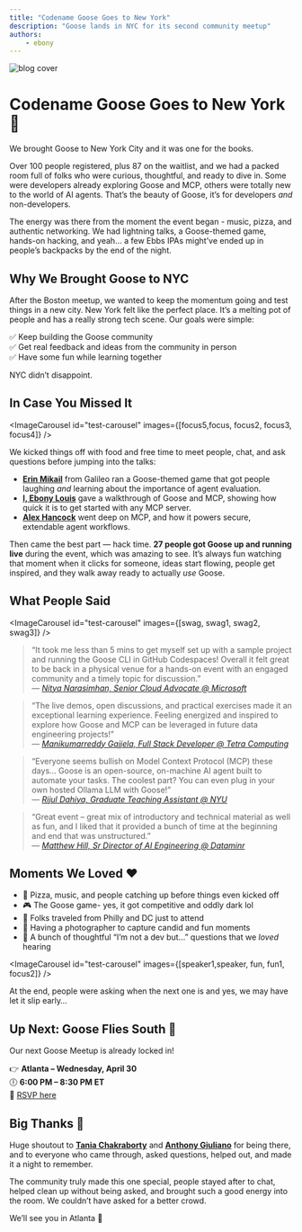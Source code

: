 ```yaml
---
title: "Codename Goose Goes to New York"
description: "Goose lands in NYC for its second community meetup"
authors: 
    - ebony
---
```




![blog cover](cover.png)

# Codename Goose Goes to New York 🗽

We brought Goose to New York City and it was one for the books.

Over 100 people registered, plus 87 on the waitlist, and we had a packed room full of folks who were curious, thoughtful, and ready to dive in. Some were developers already exploring Goose and MCP, others were totally new to the world of AI agents. That’s the beauty of Goose, it’s for developers *and* non-developers.

The energy was there from the moment the event began - music, pizza, and authentic networking. We had lightning talks, a Goose-themed game, hands-on hacking, and yeah… a few Ebbs IPAs might’ve ended up in people’s backpacks by the end of the night.

<!--truncate-->

## Why We Brought Goose to NYC

After the Boston meetup, we wanted to keep the momentum going and test things in a new city. New York felt like the perfect place. It’s a melting pot of people and has a really strong tech scene. Our goals were simple:

✅ Keep building the Goose community  
✅ Get real feedback and ideas from the community in person  
✅ Have some fun while learning together

NYC didn’t disappoint.

## In Case You Missed It

<ImageCarousel id="test-carousel" images={[focus5,focus, focus2, focus3, focus4]} />

We kicked things off with food and free time to meet people, chat, and ask questions before jumping into the talks:

- **[Erin Mikail](https://www.linkedin.com/in/erinmikail/)** from Galileo ran a Goose-themed game that got people laughing *and* learning about the importance of agent evaluation.  
- **[I, Ebony Louis](https://www.linkedin.com/in/ebonylouis/)** gave a walkthrough of Goose and MCP, showing how quick it is to get started with any MCP server.  
- **[Alex Hancock](https://www.linkedin.com/in/alexjhancock/)** went deep on MCP, and how it powers secure, extendable agent workflows.

Then came the best part — hack time. **27 people got Goose up and running live** during the event, which was amazing to see. It’s always fun watching that moment when it clicks for someone, ideas start flowing, people get inspired, and they walk away ready to actually *use* Goose. 

## What People Said

<ImageCarousel id="test-carousel" images={[swag, swag1, swag2, swag3]} />


> “It took me less than 5 mins to get myself set up with a sample project and running the Goose CLI in GitHub Codespaces! Overall it felt great to be back in a physical venue for a hands-on event with an engaged community and a timely topic for discussion.”  
> — *[Nitya Narasimhan, Senior Cloud Advocate @ Microsoft](https://www.linkedin.com/in/nityan/)*

> “The live demos, open discussions, and practical exercises made it an exceptional learning experience. Feeling energized and inspired to explore how Goose and MCP can be leveraged in future data engineering projects!”  
> — *[Manikumarreddy Gajjela, Full Stack Developer @ Tetra Computing](https://www.linkedin.com/in/manireddy12/)*

> “Everyone seems bullish on Model Context Protocol (MCP) these days… Goose is an open-source, on-machine AI agent built to automate your tasks. The coolest part? You can even plug in your own hosted Ollama LLM with Goose!”  
> — *[Rijul Dahiya, Graduate Teaching Assistant @ NYU](https://www.linkedin.com/in/rijuldahiya/)*

> “Great event – great mix of introductory and technical material as well as fun, and I liked that it provided a bunch of time at the beginning and end that was unstructured.”  
> — *[Matthew Hill, Sr Director of AI Engineering @ Dataminr](https://www.linkedin.com/in/matthewhillnewyork/)*

## Moments We Loved ❤️

- 🍕 Pizza, music, and people catching up before things even kicked off  
- 🎮 The Goose game- yes, it got competitive and oddly dark lol
- 🧳 Folks traveled from Philly and DC just to attend  
- 📸 Having a photographer to capture candid and fun moments 
- 🧠 A bunch of thoughtful “I’m not a dev but…” questions that we *loved* hearing  

<ImageCarousel id="test-carousel" images={[speaker1,speaker, fun, fun1, focus2]} />

At the end, people were asking when the next one is and yes, we may have let it slip early…

## Up Next: Goose Flies South 🛫

Our next Goose Meetup is already locked in!

👉 **Atlanta – Wednesday, April 30**  
🕕 **6:00 PM – 8:30 PM ET**  
📍 [RSVP here](https://lu.ma/x9ccqruq)

## Big Thanks 🙌

Huge shoutout to **[Tania Chakraborty](https://www.linkedin.com/in/taniachakraborty/)** and **[Anthony Giuliano](https://www.linkedin.com/in/anthonygiuliano1/)** for being there, and to everyone who came through, asked questions, helped out, and made it a night to remember.

The community truly made this one special, people stayed after to chat, helped clean up without being asked, and brought such a good energy into the room. We couldn’t have asked for a better crowd.

We’ll see you in Atlanta 👀


<head>
  <meta property="og:title" content="Codename Goose Goes to New York" />
  <meta property="og:type" content="article" />
  <meta property="og:url" content="https://block.github.io/goose/blog/2025/04/14/community-atruelight4" />
  <meta property="og:description" content="Goose lands in NYC for its second community meetup" />
  <meta property="og:image" content="https://block.github.io/goose/assets/images/cover-6c131d275bcdb4d8651a140d62e2975f.png" />
  <meta name="twitter:card" content="summary_large_image" />
  <meta property="twitter:domain" content="block.github.io/goose" />
  <meta name="twitter:title" content="Codename Goose Goes to New York" />
  <meta name="twitter:description" content="Goose lands in NYC for its second community meetup" />
  <meta name="twitter:image" content="https://block.github.io/goose/assets/images/cover-6c131d275bcdb4d8651a140d62e2975f.png" />
</head>
